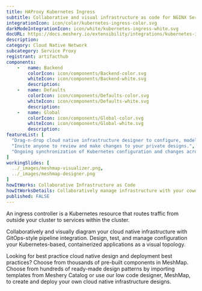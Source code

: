 ```yaml
---
title: HAProxy Kubernetes Ingress
subtitle: Collaborative and visual infrastructure as code for NGINX Service Mesh
integrationIcon: icon/color/kubernetes-ingress-color.svg
darkModeIntegrationIcon: icon/white/kubernetes-ingress-white.svg
docURL: https://docs.meshery.io/extensibility/integrations/kubernetes-ingress
description: 
category: Cloud Native Network
subcategory: Service Proxy
registrant: artifacthub
components: 
	-	name: Backend
		colorIcon: icon/components/Backend-color.svg
		whiteIcon: icon/components/Backend-white.svg
		description: 
	-	name: Defaults
		colorIcon: icon/components/Defaults-color.svg
		whiteIcon: icon/components/Defaults-white.svg
		description: 
	-	name: Global
		colorIcon: icon/components/Global-color.svg
		whiteIcon: icon/components/Global-white.svg
		description: 
featureList: [
  "Drag-n-drop cloud native infrastructure designer to configure, model, and deploy your workloads.",
  "Invite anyone to review and make changes to your private designs.",
  "Ongoing synchronization of Kubernetes configuration and changes across any number of clusters."
]
workingSlides: [
  ../_images/meshmap-visualizer.png,
  ../_images/meshmap-designer.png
]
howItWorks: Collaborative Infrastructure as Code
howItWorksDetails: Collaboratively manage infrastructure with your coworkers synchronously sharing the same designs.
published: FALSE
---
```

<p>
An ingress controller is a Kubernetes resource that routes traffic from outside your cluster to services within the cluster.
</p>
<p>
    Collaboratively and visually diagram your cloud native infrastructure with GitOps-style pipeline integration. Design, test, and manage configuration your Kubernetes-based, containerized applications as a visual topology.
</p>
<p>
    Looking for best practice cloud native design and deployment best practices? Choose from thousands of pre-built components in MeshMap. Choose from hundreds of ready-made design patterns by importing templates from Meshery Catalog or use our low code designer, MeshMap, to create and deploy your own cloud native infrastructure designs.
</p>
